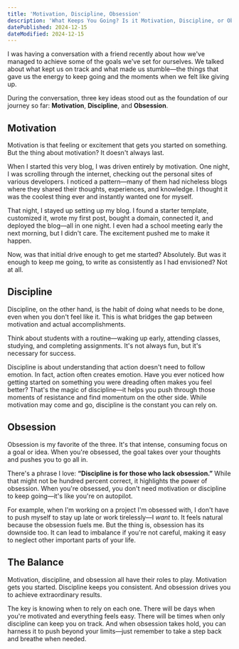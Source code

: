 ```yaml
---
title: 'Motivation, Discipline, Obsession'
description: 'What Keeps You Going? Is it Motivation, Discipline, or Obsession'
datePublished: 2024-12-15
dateModified: 2024-12-15
---
```


I was having a conversation with a friend recently about how we've managed to achieve some of the goals we've set for ourselves.
We talked about what kept us on track and what made us stumble—the things that gave us the energy to keep going and the moments when we felt like giving up.  

During the conversation, three key ideas stood out as the foundation of our journey so far: **Motivation**, **Discipline**, and **Obsession**.  

## **Motivation**  

Motivation is that feeling or excitement that gets you started on something. But the thing about motivation? It doesn't always last.  

When I started this very blog, I was driven entirely by motivation. One night, I was scrolling through the internet, checking out the personal sites of various
developers. I noticed a pattern—many of them had nicheless blogs where they shared their thoughts, experiences, and knowledge. I thought it was the coolest
thing ever and instantly wanted one for myself.  

That night, I stayed up setting up my blog. I found a starter template, customized it, wrote my first post, bought a domain, connected it, and deployed the
blog—all in one night. I even had a school meeting early the next morning, but I didn't care. The excitement pushed me to make it happen.  

Now, was that initial drive enough to get me started? Absolutely. But was it enough to keep me going, to write as consistently as I had envisioned? Not at all.  

## **Discipline**  

Discipline, on the other hand, is the habit of doing what needs to be done, even when you don't feel like it. This is what bridges the gap
between motivation and actual accomplishments.  

Think about students with a routine—waking up early, attending classes, studying, and completing assignments. It's not always fun, but it's necessary for success.  

Discipline is about understanding that action doesn't need to follow emotion. In fact, action often creates emotion. Have you ever noticed how getting
started on something you were dreading often makes you feel better? That's the magic of discipline—it helps you push through those moments of resistance
and find momentum on the other side. While motivation may come and go, discipline is the constant you can rely on.

## **Obsession**  

Obsession is my favorite of the three. It's that intense, consuming focus on a goal or idea. When you're obsessed, the goal takes over your thoughts
and pushes you to go all in.  

There's a phrase I love: **“Discipline is for those who lack obsession.”** While that might not be hundred percent correct, it highlights the power of obsession.
When you're obsessed, you don't need motivation or discipline to keep going—it's like you're on autopilot.  

For example, when I'm working on a project I'm obsessed with, I don't have to push myself to stay up late or work tirelessly—I *want* to. It feels
natural because the obsession fuels me. But the thing is, obsession has its downside too. It can lead to imbalance if you're not careful, making it easy to
neglect other important parts of your life.  

## **The Balance**  

Motivation, discipline, and obsession all have their roles to play. Motivation gets you started. Discipline keeps you consistent.
And obsession drives you to achieve extraordinary results.  

The key is knowing when to rely on each one. There will be days when you're motivated and everything feels easy.
There will be times when only discipline can keep you on track. And when obsession takes hold, you can harness it to push
beyond your limits—just remember to take a step back and breathe when needed.  
